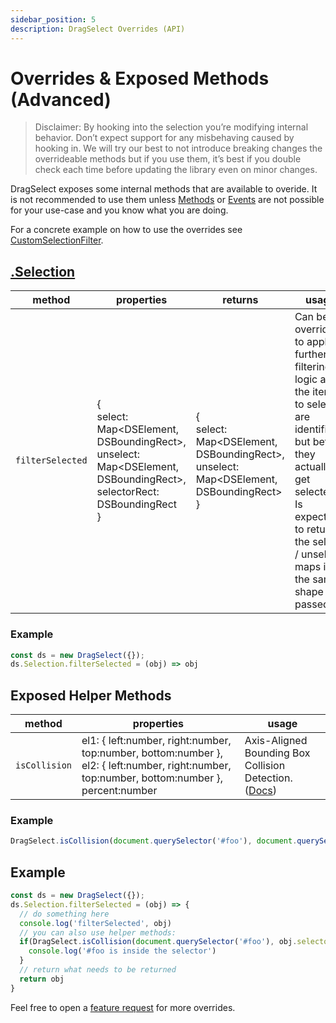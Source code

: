 ```yaml
---
sidebar_position: 5
description: DragSelect Overrides (API)
---
```


# Overrides & Exposed Methods (Advanced)

> Disclaimer: By hooking into the selection you’re modifying internal behavior. Don’t expect support for any misbehaving caused by hooking in. We will try our best to not introduce breaking changes the overrideable methods but if you use them, it’s best if you double check each time before updating the library even on minor changes.

DragSelect exposes some internal methods that are available to overide. It is not recommended to use them unless [Methods](Methods) or [Events](Events) are not possible for your use-case and you know what you are doing.

For a concrete example on how to use the overrides see [CustomSelectionFilter](/docs/guided-examples/Custom-Selection-Filter-Override).

## [.Selection](https://github.com/ThibaultJanBeyer/DragSelect/blob/master/DragSelect/src/modules/Selection.js)
| method | properties | returns | usage |
|--- |--- |--- |--- |
| `filterSelected` | {<br/>select: Map<DSElement, DSBoundingRect>,<br/>unselect: Map<DSElement, DSBoundingRect>,<br/>selectorRect: DSBoundingRect<br/>} | {<br/>select: Map<DSElement, DSBoundingRect>,<br/>unselect: Map<DSElement, DSBoundingRect><br/>} | Can be overridden to apply further filtering logic after the items to select are identified but before they actually get selected. Is expected to return the select / unselect maps in the same shape as passed in

### Example

```js
const ds = new DragSelect({});
ds.Selection.filterSelected = (obj) => obj
```

## Exposed Helper Methods
| method | properties | usage |
|--- |--- |--- |
| `isCollision` | el1: { left:number, right:number, top:number, bottom:number }, el2: { left:number, right:number, top:number, bottom:number }, percent:number | Axis-Aligned Bounding Box Collision Detection. ([Docs](https://github.com/ThibaultJanBeyer/DragSelect/tree/master/DragSelect/src/methods/isCollision.js#L3))

### Example

```js
DragSelect.isCollision(document.querySelector('#foo'), document.querySelector('#bar'), 1)
```

## Example

```js
const ds = new DragSelect({});
ds.Selection.filterSelected = (obj) => {
  // do something here
  console.log('filterSelected', obj)
  // you can also use helper methods:
  if(DragSelect.isCollision(document.querySelector('#foo'), obj.selectorRect, 1)) {
    console.log('#foo is inside the selector')
  }
  // return what needs to be returned
  return obj
}
```

Feel free to open a [feature request](https://github.com/ThibaultJanBeyer/DragSelect/issues/new?assignees=&labels=&template=feature_request.md) for more overrides.
